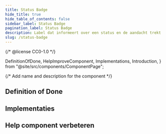 ```yaml
---
title: Status Badge
hide_title: true
hide_table_of_contents: false
sidebar_label: Status Badge
pagination_label: Status Badge
description: Label dat informeert over een status en de aandacht trekt met een signaalkleur.
slug: /status-badge
---
```


{/* @license CC0-1.0 */}

  DefinitionOfDone,
  HelpImproveComponent,
  Implementations,
  Introduction,
} from "@site/src/components/ComponentPage";

{/* Add name and description for the component */}


<Introduction component={component} headingLevel={1} description={description} />

## Definition of Done

<DefinitionOfDone component={component} headingLevel={3} />

## Implementaties

<Implementations component={component} headingLevel={3} />

## Help component verbeteren

<HelpImproveComponent component={component} headingLevel={3} />
